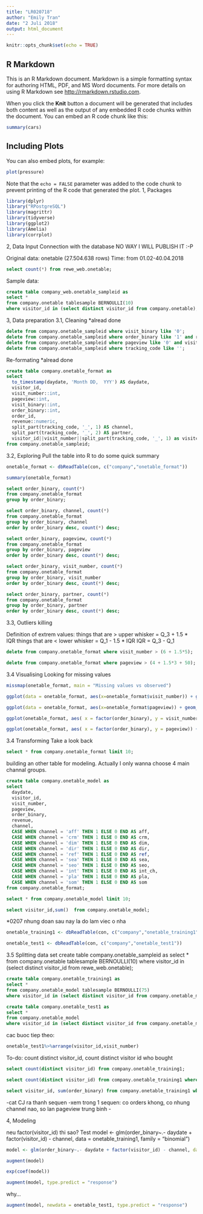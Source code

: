 ```yaml
---
title: "LR020718"
author: "Emily Tran"
date: "2 Juli 2018"
output: html_document
---
```


```r
knitr::opts_chunk$set(echo = TRUE)
```

## R Markdown

This is an R Markdown document. Markdown is a simple formatting syntax for authoring HTML, PDF, and MS Word documents. For more details on using R Markdown see <http://rmarkdown.rstudio.com>.

When you click the **Knit** button a document will be generated that includes both content as well as the output of any embedded R code chunks within the document. You can embed an R code chunk like this:

```r
summary(cars)
```

## Including Plots

You can also embed plots, for example:

```r
plot(pressure)
```

Note that the `echo = FALSE` parameter was added to the code chunk to prevent printing of the R code that generated the plot.
1, Packages

```r

library(dplyr)
library("RPostgreSQL")
library(magrittr)
library(tidyverse)
library(ggplot2)
library(Amelia)
library(corrplot)
```


2, Data Input
Connection with the database
NO WAY I WILL PUBLISH IT :-P

Original data: onetable (27.504.638 rows)
Time: from 01.02-40.04.2018
```sql
select count(*) from rewe_web.onetable;
```

Sample data: 
```sql
create table company_web.onetable_sampleid as
select * 
from company.onetable tablesample BERNOULLI(10)
where visitor_id in (select distinct visitor_id from company.onetable);
```

3, Data preparation
3.1, Cleaning
*alread done
```sql
delete from company.onetable_sampleid where visit_binary like '0';
delete from company.onetable_sampleid where order_binary like '1' and revenue like '0';
delete from company.onetable_sampleid where pageview like '0' and visit_number like '1';
delete from company.onetable_sampleid where tracking_code like '';
```

Re-formating
*alread done
```sql
create table company.onetable_format as
select
  to_timestamp(daydate, 'Month DD,  YYY') AS daydate,
  visitor_id,
  visit_number::int,
  pageview::int,
  visit_binary::int,
  order_binary::int,
  order_id,
  revenue::numeric,
  split_part(tracking_code, '_', 1) AS channel,
  split_part(tracking_code, '_', 2) AS partner,
  visitor_id||visit_number||split_part(tracking_code, '_', 1) as visitchannel_id
from company.onetable_sampleid;
```

3.2, Exploring
Pull the table into R to do some quick summary 
```r
onetable_format <- dbReadTable(con, c("company","onetable_format"))
```
```r
summary(onetable_format)
```
```sql
select order_binary, count(*)
from company.onetable_format
group by order_binary;
```
```sql
select order_binary, channel, count(*)
from company.onetable_format
group by order_binary, channel
order by order_binary desc, count(*) desc;
```
```sql
select order_binary, pageview, count(*)
from company.onetable_format
group by order_binary, pageview
order by order_binary desc, count(*) desc;
```
```sql
select order_binary, visit_number, count(*)
from company.onetable_format
group by order_binary, visit_number
order by order_binary desc, count(*) desc;
```
```sql
select order_binary, partner, count(*)
from company.onetable_format
group by order_binary, partner
order by order_binary desc, count(*) desc;
```

3.3, Outliers killing

Definition of extrem values:
things that are > upper whisker =  Q_3 + 1.5 * IQR 
things that are < lower whisker = Q_1 - 1.5 * IQR
IQR = Q_3 - Q_1
```sql
delete from company.onetable_format where visit_number > (6 + 1.5*5);
```
```sql
delete from company.onetable_format where pageview > (4 + 1.5*3 + 50);
```
3.4 Visualising
Looking for missing values
```r
missmap(onetable_format, main = "Missing values vs observed")
```
```r
ggplot(data = onetable_format, aes(x=onetable_format$visit_number)) + geom_histogram()
```
```r
ggplot(data = onetable_format, aes(x=onetable_format$pageview)) + geom_histogram()
```
```r
ggplot(onetable_format, aes( x = factor(order_binary), y = visit_number)) + scale_y_log10() +   geom_boxplot()
```
```r
ggplot(onetable_format, aes( x = factor(order_binary), y = pageview)) + scale_y_log10() + geom_boxplot()
```

3.4 Transforming
Take a look back
```sql
select * from company.onetable_format limit 10;
```
building an other table for modeling. Actually I only wanna choose 4 main channal groups.

```sql
create table company.onetable_model as
select 
  daydate,
  visitor_id,
  visit_number,
  pageview,
  order_binary,
  revenue, 
  channel,
  CASE WHEN channel = 'aff' THEN 1 ELSE 0 END AS aff,
  CASE WHEN channel = 'crm' THEN 1 ELSE 0 END AS crm,
  CASE WHEN channel = 'dim' THEN 1 ELSE 0 END AS dim,
  CASE WHEN channel = 'dir' THEN 1 ELSE 0 END AS dir,
  CASE WHEN channel = 'ref' THEN 1 ELSE 0 END AS ref,
  CASE WHEN channel = 'sea' THEN 1 ELSE 0 END AS sea,
  CASE WHEN channel = 'seo' THEN 1 ELSE 0 END AS seo,
  CASE WHEN channel = 'int' THEN 1 ELSE 0 END AS int_ch,
  CASE WHEN channel = 'pla' THEN 1 ELSE 0 END AS pla,
  CASE WHEN channel = 'som' THEN 1 ELSE 0 END AS som
from company.onetable_format;
```

```sql
select * from company.onetable_model limit 10;
```
```sql
select visitor_id,sum()  from company.onetable_model;
```
*0207 nhung doan sau nay la do lam viec o nha

```r
onetable_training1 <- dbReadTable(con, c("company","onetable_training1"))
```
```r
onetable_test1 <- dbReadTable(con, c("company","onetable_test1"))
```

3.5 Splitting data set
create table company.onetable_sampleid as
select * 
from company.onetable tablesample BERNOULLI(10)
where visitor_id in (select distinct visitor_id from rewe_web.onetable);
```sql
create table company.onetable_training1 as
select * 
from company.onetable_model tablesample BERNOULLI(75)
where visitor_id in (select distinct visitor_id from company.onetable_model);
```
```sql
create table company.onetable_test1 as
select * 
from company.onetable_model 
where visitor_id in (select distinct visitor_id from company.onetable_model) and visitor_id not in (select distinct visitor_id from company.onetable_training1) ;
```
cac buoc tiep theo:
```r
onetable_test1%>%arrange(visitor_id,visit_number)
```
To-do: count distinct visitor_id, count distinct visitor id who bought
```sql
select count(distinct visitor_id) from company.onetable_training1;
```
```sql
select count(distinct visitor_id) from company.onetable_training1 where order_binary = 1;
```
```sql
select visitor_id, sum(order_binary) from company.onetable_training1 where order_binary = 1 group by visitor_id order by sum(order_binary) desc;
```

-cat CJ ra thanh sequen 
-xem trong 1 sequen: co orders khong, co nhung channel nao, so lan pageview trung binh
-

4, Modeling

neu factor(visitor_id) thi sao? Test
model <- glm(order_binary~.- daydate + factor(visitor_id) - channel, data = onetable_training1, family = "binomial")
```r
model <- glm(order_binary~.- daydate + factor(visitor_id) - channel, data = onetable_training1, family = "binomial")
```
```r
augment(model)
```
```r
exp(coef(model))
```
```r
augment(model, type.predict = "response")
```
why...
```r
augment(model, newdata = onetable_test1, type.predict = "response")
```
